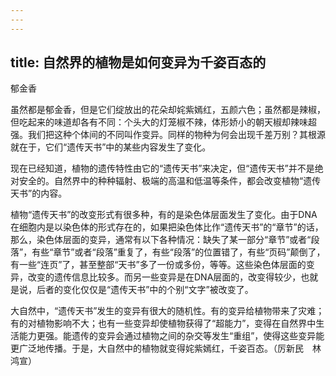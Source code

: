 ```yaml
---
---
---
```

title: 自然界的植物是如何变异为千姿百态的
---




郁金香



虽然都是郁金香，但是它们绽放出的花朵却姹紫嫣红，五颜六色；虽然都是辣椒，但吃起来的味道却各有不同：个头大的灯笼椒不辣，体形娇小的朝天椒却辣味超强。我们把这种个体间的不同叫作变异。同样的物种为何会出现千差万别？其根源就在于，它们“遗传天书”中的某些内容发生了变化。

现在已经知道，植物的遗传特性由它的“遗传天书”来决定，但“遗传天书”并不是绝对安全的。自然界中的种种辐射、极端的高温和低温等条件，都会改变植物“遗传天书”的内容。

植物“遗传天书”的改变形式有很多种，有的是染色体层面发生了变化。由于DNA在细胞内是以染色体的形式存在的，如果把染色体比作“遗传天书”的“章节”的话，那么，染色体层面的变异，通常有以下各种情况：缺失了某一部分“章节”或者“段落”，有些“章节”或者“段落”重复了，有些“段落”的位置错了，有些“页码”颠倒了，有一些“连页”了，甚至整部“天书”多了一份或多份，等等。这些染色体层面的变异，改变的遗传信息比较多。而另一些变异是在DNA层面的，改变得较少，也就是说，后者的变化仅仅是“遗传天书”中的个别“文字”被改变了。

大自然中，“遗传天书”发生的变异有很大的随机性。有的变异给植物带来了灾难；有的对植物影响不大；也有一些变异却使植物获得了“超能力”，变得在自然界中生活能力更强。能遗传的变异会通过植物之间的杂交等发生“重组”，使得这些变异能更广泛地传播。于是，大自然中的植物就变得姹紫嫣红，千姿百态。（厉新民　林鸿宣）